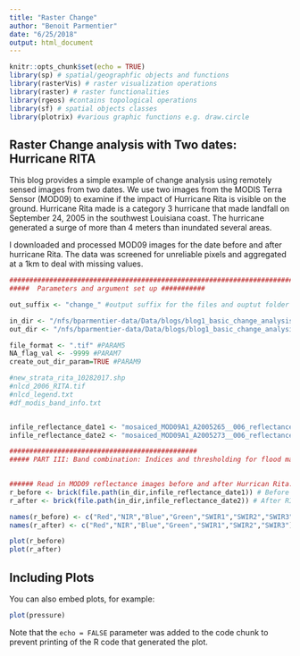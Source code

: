 ```yaml
---
title: "Raster Change"
author: "Benoit Parmentier"
date: "6/25/2018"
output: html_document
---
```


```r
knitr::opts_chunk$set(echo = TRUE)
library(sp) # spatial/geographfic objects and functions
library(rasterVis) # raster visualization operations
library(raster) # raster functionalities
library(rgeos) #contains topological operations
library(sf) # spatial objects classes
library(plotrix) #various graphic functions e.g. draw.circle
```

## Raster Change analysis with Two dates: Hurricane RITA

This blog provides a simple example of change analysis using remotely sensed images from two dates. We use two images from the MODIS Terra Sensor (MOD09) to examine if the impact of Hurricane Rita is visible on the ground. Hurricane Rita made is a category 3 hurricane that made landfall on September 24, 2005 in the southwest Louisiana coast. The hurricane generated a surge of more than 4 meters than inundated several areas.

I downloaded and processed MOD09 images for the date before and after hurricane Rita. The data was screened for unreliable pixels and aggregated at a 1km to deal with missing values. 


```r

############################################################################
#####  Parameters and argument set up ###########

out_suffix <- "change_" #output suffix for the files and ouptut folder #param 12

in_dir <- "/nfs/bparmentier-data/Data/blogs/blog1_basic_change_analysis/data/"
out_dir <- "/nfs/bparmentier-data/Data/blogs/blog1_basic_change_analysis/outputs"

file_format <- ".tif" #PARAM5
NA_flag_val <- -9999 #PARAM7
create_out_dir_param=TRUE #PARAM9

#new_strata_rita_10282017.shp
#nlcd_2006_RITA.tif
#nlcd_legend.txt
#df_modis_band_info.txt


infile_reflectance_date1 <- "mosaiced_MOD09A1_A2005265__006_reflectance_masked_RITA_reg_1km.tif"
infile_reflectance_date2 <- "mosaiced_MOD09A1_A2005273__006_reflectance_masked_RITA_reg_1km.tif"

###############################################
##### PART III: Band combination: Indices and thresholding for flood mapping ##############

  
###### Read in MOD09 reflectance images before and after Hurrican Rita.
r_before <- brick(file.path(in_dir,infile_reflectance_date1)) # Before RITA, Sept. 22, 2005.
r_after <- brick(file.path(in_dir,infile_reflectance_date2)) # After RITA, Sept 30, 2005.

names(r_before) <- c("Red","NIR","Blue","Green","SWIR1","SWIR2","SWIR3")
names(r_after) <- c("Red","NIR","Blue","Green","SWIR1","SWIR2","SWIR3")

plot(r_before)
plot(r_after)

```

## Including Plots

You can also embed plots, for example:

```r
plot(pressure)
```

Note that the `echo = FALSE` parameter was added to the code chunk to prevent printing of the R code that generated the plot.

################